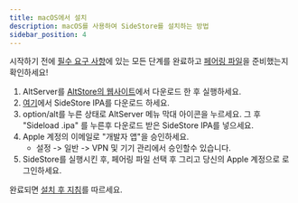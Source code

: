 ```yaml
---
title: macOS에서 설치
description: macOS를 사용하여 SideStore를 설치하는 방법
sidebar_position: 4
---
```


시작하기 전에 [필수 요구 사항](prerequisites)에 있는 모든 단계를 완료하고 [페어링 파일](pairing-file)을 준비했는지 확인하세요!

1. AltServer를 [AltStore의 웹사이트](https://altstore.io/)에서 다운로드 한 후 실행하세요.
2. [여기](https://github.com/sidestore/sidestore/releases/latest/download/sidestore.ipa)에서 SideStore IPA를 다운로드 하세요.
3. option/alt를 누른 상태로 AltServer 메뉴 막대 아이콘을 누르세요. 그 후 "Sideload .ipa" 를 누른후 다운로드 받은 SideStore IPA를 넣으세요.
4. Apple 계정의 이메일로 "개발자 앱"을 승인하세요.
    * 설정 -> 일반 -> VPN 및 기기 관리에서 승인할수 있습니다.
5. SideStore를 실행시킨 후, 페어링 파일 선택 후 그리고 당신의 Apple 계정으로 로그인하세요.

완료되면 [설치 후 지침](post-install)를 따르세요.